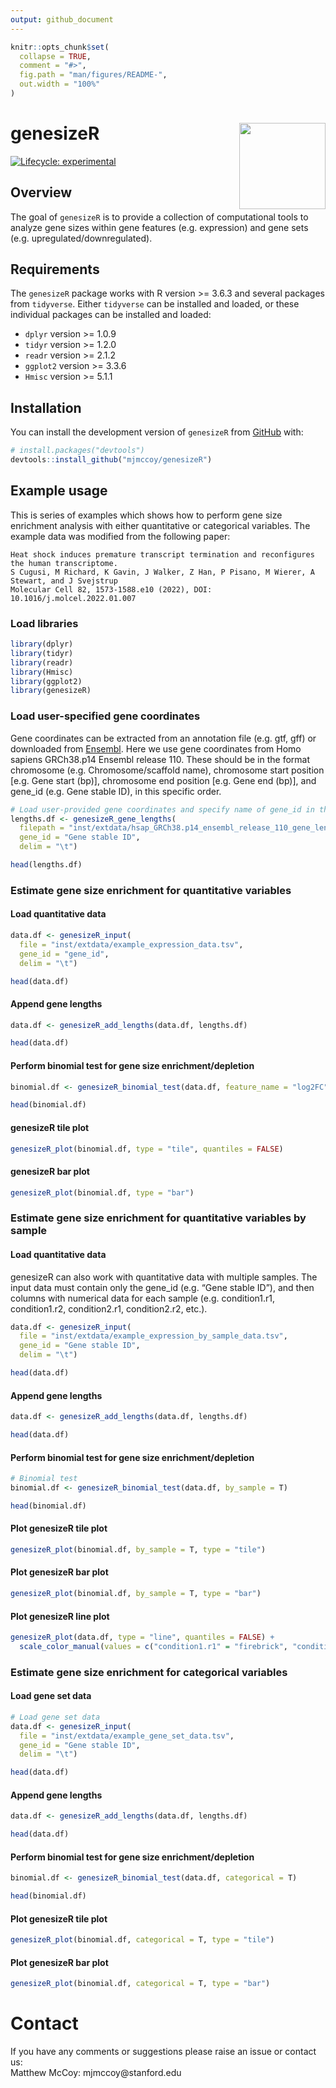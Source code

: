 ```yaml
---
output: github_document
---
```


<!-- README.md is generated from README.Rmd. Please edit that file -->

```r
knitr::opts_chunk$set(
  collapse = TRUE,
  comment = "#>",
  fig.path = "man/figures/README-",
  out.width = "100%"
)
```

# genesizeR <img src="man/figures/README-genesizeR_logo.svg" align="right" height="138" /></a>

<!-- badges: start -->
[![Lifecycle: experimental](https://img.shields.io/badge/lifecycle-experimental-orange.svg)](https://lifecycle.r-lib.org/articles/stages.html#experimental)
<!-- badges: end -->

## Overview

The goal of `genesizeR` is to provide a collection of computational tools to analyze gene sizes within gene features (e.g. expression) and gene sets (e.g. upregulated/downregulated).

## Requirements

The `genesizeR` package works with R version >= 3.6.3 and several packages from `tidyverse`. Either `tidyverse` can be installed and loaded, or these individual packages can be installed and loaded:

* `dplyr` version >= 1.0.9
* `tidyr` version >= 1.2.0
* `readr` version >= 2.1.2
* `ggplot2` version >= 3.3.6
* `Hmisc` version >= 5.1.1

## Installation

You can install the development version of `genesizeR` from [GitHub](https://github.com/) with:

``` r
# install.packages("devtools")
devtools::install_github("mjmccoy/genesizeR")
```

## Example usage

This is series of examples which shows how to perform gene size enrichment analysis with either quantitative or categorical variables. The example data was modified from the following paper:

```
Heat shock induces premature transcript termination and reconfigures the human transcriptome.
S Cugusi, M Richard, K Gavin, J Walker, Z Han, P Pisano, M Wierer, A Stewart, and J Svejstrup
Molecular Cell 82, 1573-1588.e10 (2022), DOI: 10.1016/j.molcel.2022.01.007
```

### Load libraries
```r
library(dplyr)
library(tidyr)
library(readr)
library(Hmisc)
library(ggplot2)
library(genesizeR)
```

### Load user-specified gene coordinates

Gene coordinates can be extracted from an annotation file (e.g. gtf, gff) or downloaded from [Ensembl](https://www.ensembl.org/biomart/martview). Here we use gene coordinates from Homo sapiens GRCh38.p14 Ensembl release 110. These should be in the format chromosome (e.g. Chromosome/scaffold name), chromosome start position [e.g. Gene start (bp)], chromosome end position [e.g. Gene end (bp)], and gene_id (e.g. Gene stable ID), in this specific order.

```r
# Load user-provided gene coordinates and specify name of gene_id in the gene coordinates file (in this example: Gene stable ID)
lengths.df <- genesizeR_gene_lengths(
  filepath = "inst/extdata/hsap_GRCh38.p14_ensembl_release_110_gene_lengths.txt",
  gene_id = "Gene stable ID",
  delim = "\t")

head(lengths.df)
```

### Estimate gene size enrichment for quantitative variables
#### Load quantitative data
```r
data.df <- genesizeR_input(
  file = "inst/extdata/example_expression_data.tsv",
  gene_id = "gene_id",
  delim = "\t")

head(data.df)
```

#### Append gene lengths
```r
data.df <- genesizeR_add_lengths(data.df, lengths.df)

head(data.df)
```

#### Perform binomial test for gene size enrichment/depletion
```r
binomial.df <- genesizeR_binomial_test(data.df, feature_name = "log2FC")

head(binomial.df)
```

#### genesizeR tile plot
```r
genesizeR_plot(binomial.df, type = "tile", quantiles = FALSE)
```

#### genesizeR bar plot
```r
genesizeR_plot(binomial.df, type = "bar")
```

### Estimate gene size enrichment for quantitative variables by sample
#### Load quantitative data
genesizeR can also work with quantitative data with multiple samples. The input data must contain only the gene_id (e.g. "Gene stable ID"), and then columns with numerical data for each sample (e.g. condition1.r1, condition1.r2, condition2.r1, condition2.r2, etc.).
```r
data.df <- genesizeR_input(
  file = "inst/extdata/example_expression_by_sample_data.tsv",
  gene_id = "Gene stable ID",
  delim = "\t")

head(data.df)
```

#### Append gene lengths
```r
data.df <- genesizeR_add_lengths(data.df, lengths.df)

head(data.df)
```

#### Perform binomial test for gene size enrichment/depletion
```r
# Binomial test
binomial.df <- genesizeR_binomial_test(data.df, by_sample = T)

head(binomial.df)
```

#### Plot genesizeR tile plot
```r
genesizeR_plot(binomial.df, by_sample = T, type = "tile")
```

#### Plot genesizeR bar plot
```r
genesizeR_plot(binomial.df, by_sample = T, type = "bar")
```

#### Plot genesizeR line plot
```r
genesizeR_plot(data.df, type = "line", quantiles = FALSE) +
  scale_color_manual(values = c("condition1.r1" = "firebrick", "condition1.r2" = "firebrick", "condition2.r1" = "black", "condition2.r2" = "black"))
```

### Estimate gene size enrichment for categorical variables
#### Load gene set data
```r
# Load gene set data
data.df <- genesizeR_input(
  file = "inst/extdata/example_gene_set_data.tsv",
  gene_id = "Gene stable ID",
  delim = "\t")

head(data.df)
```

#### Append gene lengths
```r
data.df <- genesizeR_add_lengths(data.df, lengths.df)

head(data.df)
```

#### Perform binomial test for gene size enrichment/depletion
```r
binomial.df <- genesizeR_binomial_test(data.df, categorical = T)

head(binomial.df)
```

#### Plot genesizeR tile plot
```r
genesizeR_plot(binomial.df, categorical = T, type = "tile")
```

#### Plot genesizeR bar plot
```r
genesizeR_plot(binomial.df, categorical = T, type = "bar")
```

# Contact
If you have any comments or suggestions please raise an issue or contact us:\
Matthew McCoy: mjmccoy@stanford.edu
